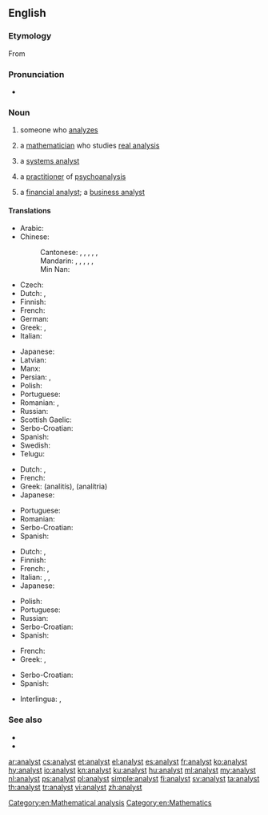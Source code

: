 ==English==

===Etymology===
From {{etyl|fr|en}} {{m|fr|analyste}}

===Pronunciation===
* {{audio|en-us-analyst.ogg|Audio (US)|lang=en}}

===Noun===
{{en-noun}}

# someone who [[analyze]]s
# {{label|en|mathematics}} a [[mathematician]] who studies [[real analysis]]
# {{label|en|computing}} a [[systems analyst]]
# {{label|en|psychiatry}} a [[practitioner]] of [[psychoanalysis]]
# a [[financial analyst]]; a [[business analyst]]

====Translations====
{{trans-top|person who analyzes}}
* Arabic: {{t|ar|مُحَلِّل مُتَخَصِّص|m}}
* Chinese:
*: Cantonese: {{t|yue|分析家|tr=fan1 sik1 gaa1|sc=Hani}}, {{t|yue|分析者|tr=fan1 sik1 ze2|sc=Hani}}, {{t|yue|分析師|sc=Hani}}, {{t|yue|分析师|tr=fan1 sik1 si1|sc=Hani}}, {{t|yue|分析員|sc=Hani}}, {{t|yue|分析员|tr=fan1 sik1 jyun4|sc=Hani}}
*: Mandarin: {{t+|cmn|分析家|tr=fēnxījiā|sc=Hani}}, {{t|cmn|分析者|tr=fēnxīzhě|sc=Hani}}, {{t+|cmn|分析師|sc=Hani}}, {{t|cmn|分析师|tr=fēnxīshī|sc=Hani}}, {{t+|cmn|分析員|sc=Hani}}, {{t|cmn|分析员|tr=fēnxīyuán|sc=Hani}}
*: Min Nan: {{t|nan|分析家|tr=hun-sek-ka|sc=Hani}}
* Czech: {{t|cs|analytik|m}}
* Dutch: {{t+|nl|analist|m}}, {{t|nl|analiste|f}}
* Finnish: {{t+|fi|analyytikko}}
* French: {{t+|fr|analyste|m}}
* German: {{t+|de|Analytiker|m}}
* Greek: {{t+|el|αναλυτής|m}}, {{t+|el|αναλύτρια|f}}
* Italian: {{t+|it|analista|m|f}}
{{trans-mid}}
* Japanese: {{t+|ja|アナリスト|tr=anarisuto}}
* Latvian: {{t|lv|analītiķis|m}}
* Manx: {{t|gv|bun-ronseyder|m}}
* Persian: {{t+|fa|گزارشگر|tr=Gozarescgær|sc=fa-Arab}}, {{t+|fa|تحلیلگر|tr=tæhlilgær|sc=fa-Arab}} 
* Polish: {{t+|pl|analityk|m}}
* Portuguese: {{t+|pt|analista|m-f}}
* Romanian: {{t-check|ro|analist|m}}, {{t-check|ro|analist|f|alt=analistă}} <!-- was "[[analist|analistă]]" - assumed inflected form or vocalised spelling; please verify if linking is acceptable. see [[User:Kephir/gadgets/xte#Translation_fixing]] -->
* Russian: {{t+|ru|анали́тик|m}}
* Scottish Gaelic: {{t|gd|mion-sgrùdair|m}}
* Serbo-Croatian: {{t+|sh|analitičar|m}}
* Spanish: {{t|es|analista|m|f}}
* Swedish: {{t+|sv|analytiker|c}}
* Telugu: {{t|te|విశ్లేషకుడు|m|tr=viSleashakuDu}}
{{trans-bottom}}

{{trans-top|systems analyst}}
* Dutch: {{t+|nl|systeemanalist|m}}, {{t|nl|systeemanaliste|f}}
* French: {{t+|fr|analyste|m}}
* Greek: {{t+|el|αναλυτής|m}} (analitís), {{t+|el|αναλύτρια|f}} (analítria)
* Japanese: {{t|ja|システムアナリスト|tr=shisutemu anarisuto}}
{{trans-mid}}
* Portuguese: {{t|pt|analista de sistemas|m-f}}
* Romanian: {{t-check|ro|[[analist]] [[de]] [[sistem|sisteme]]|m}} <!-- was "[[analist]] [[de]] [[sistem|sisteme]]" - assumed sum-of-parts; if an idiom, remove the wikilinks to the individual words. see [[User:Kephir/gadgets/xte#Translation_fixing]] -->
* Serbo-Croatian: {{t+|sh|analitičar|m}}
* Spanish: {{t|es|analista de sistemas|m|f}}
{{trans-bottom}}

{{trans-top|psychoanalysis practitioner}}
* Dutch: {{t|nl|psycho-analist|m}}, {{t|nl|psycho-analiste|f}}
* Finnish: {{t+|fi|psykoanalyytikko}}
* French: {{t+|fr|analyste|m}}, {{t+|fr|psychanalyste|m}}
* Italian: {{t+|it|analista|m}}, {{g|f}}, {{t+|it|psicanalista|m|f}}
* Japanese: {{t|ja|精神分析学者|tr=せいしんぶんせきがくしゃ, seishinnbunsekigakusha}}
{{trans-mid}}
* Polish: {{t|pl|psychoanalityk|m}}
* Portuguese: {{t+|pt|psicanalista|m-f}}
* Russian: {{t+|ru|психиа́тр|m}}
* Serbo-Croatian: {{t+|sh|psihoanalitičar|m}}
* Spanish: {{t|es|psicoanalista|m|f}}
{{trans-bottom}}

{{trans-top|chemical, financial or business analyst}}
* French: {{t+|fr|analyste|m}}
* Greek: {{t+|el|αναλυτής|m}}, {{t+|el|αναλύτρια|f}}
{{trans-mid}}
* Serbo-Croatian: {{t+|sh|analitičar|m}}
* Spanish: {{t|es|analista|m|f}}
{{trans-bottom}}

{{checktrans-top}}
* Interlingua: {{t-check|ia|analysta}}, {{t-check|ia|analysator}}
{{trans-mid}}

{{trans-bottom}}

===See also===
* {{l|en|analyst programmer}}
* {{l|en|annalist}}

[[Category:en:Mathematical analysis]]
[[Category:en:Mathematics]]

[[ar:analyst]]
[[cs:analyst]]
[[et:analyst]]
[[el:analyst]]
[[es:analyst]]
[[fr:analyst]]
[[ko:analyst]]
[[hy:analyst]]
[[io:analyst]]
[[kn:analyst]]
[[ku:analyst]]
[[hu:analyst]]
[[ml:analyst]]
[[my:analyst]]
[[nl:analyst]]
[[ps:analyst]]
[[pl:analyst]]
[[simple:analyst]]
[[fi:analyst]]
[[sv:analyst]]
[[ta:analyst]]
[[th:analyst]]
[[tr:analyst]]
[[vi:analyst]]
[[zh:analyst]]
